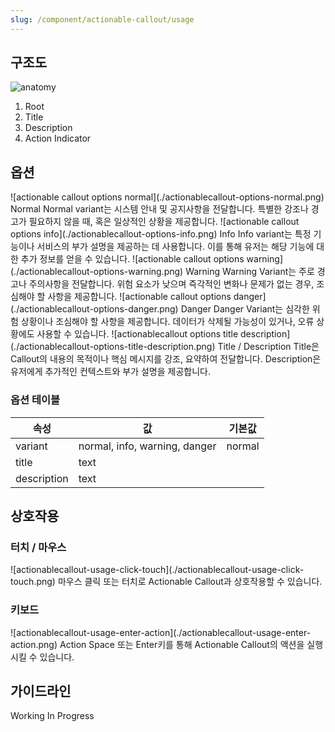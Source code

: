 ```yaml
---
slug: /component/actionable-callout/usage
---
```


## 구조도

<Anatomy>![anatomy](./anatomy.png)</Anatomy>

1. Root
2. Title
3. Description
4. Action Indicator

## 옵션

<HalfCard>
  <HalfCardImageCell>
    ![actionable callout options normal](./actionablecallout-options-normal.png)
  </HalfCardImageCell>
  <HalfCardDescriptionCell>
    <HalfCardDescriptionTitle>Normal</HalfCardDescriptionTitle>
    <HalfCardDescription>
      Normal variant는 시스템 안내 및 공지사항을 전달합니다. 특별한 강조나
      경고가 필요하지 않을 때, 혹은 일상적인 상황을 제공합니다.
    </HalfCardDescription>
  </HalfCardDescriptionCell>
</HalfCard>

<HalfCard>
  <HalfCardImageCell>
    ![actionable callout options info](./actionablecallout-options-info.png)
  </HalfCardImageCell>
  <HalfCardDescriptionCell>
    <HalfCardDescriptionTitle>Info</HalfCardDescriptionTitle>
    <HalfCardDescription>
      Info variant는 특정 기능이나 서비스의 부가 설명을 제공하는 데 사용합니다.
      이를 통해 유저는 해당 기능에 대한 추가 정보를 얻을 수 있습니다.
    </HalfCardDescription>
  </HalfCardDescriptionCell>
</HalfCard>

<HalfCard>
  <HalfCardImageCell>
    ![actionable callout options
    warning](./actionablecallout-options-warning.png)
  </HalfCardImageCell>
  <HalfCardDescriptionCell>
    <HalfCardDescriptionTitle>Warning</HalfCardDescriptionTitle>
    <HalfCardDescription>
      Warning Variant는 주로 경고나 주의사항을 전달합니다. 위험 요소가 낮으며
      즉각적인 변화나 문제가 없는 경우, 조심해야 할 사항을 제공합니다.
    </HalfCardDescription>
  </HalfCardDescriptionCell>
</HalfCard>

<HalfCard>
  <HalfCardImageCell>
    ![actionable callout options danger](./actionablecallout-options-danger.png)
  </HalfCardImageCell>
  <HalfCardDescriptionCell>
    <HalfCardDescriptionTitle>Danger</HalfCardDescriptionTitle>
    <HalfCardDescription>
      Danger Variant는 심각한 위험 상황이나 조심해야 할 사항을 제공합니다.
      데이터가 삭제될 가능성이 있거나, 오류 상황에도 사용할 수 있습니다.
    </HalfCardDescription>
  </HalfCardDescriptionCell>
</HalfCard>

<HalfCard>
  <HalfCardImageCell>
    ![actionablecallout options title
    description](./actionablecallout-options-title-description.png)
  </HalfCardImageCell>
  <HalfCardDescriptionCell>
    <HalfCardDescriptionTitle>Title / Description</HalfCardDescriptionTitle>
    <HalfCardDescription>
      Title은 Callout의 내용의 목적이나 핵심 메시지를 강조, 요약하여 전달합니다.
      Description은 유저에게 추가적인 컨텍스트와 부가 설명을 제공합니다.
    </HalfCardDescription>
  </HalfCardDescriptionCell>
</HalfCard>

### 옵션 테이블

| 속성        | 값                            | 기본값 |
| ----------- | ----------------------------- | ------ |
| variant     | normal, info, warning, danger | normal |
| title       | text                          |        |
| description | text                          |        |

## 상호작용

### 터치 / 마우스

<FullCard>
  <FullCardImageCell>
    ![actionablecallout-usage-click-touch](./actionablecallout-usage-click-touch.png)
  </FullCardImageCell>
  <FullCardDescription>
    마우스 클릭 또는 터치로 Actionable Callout과 상호작용할 수 있습니다.
  </FullCardDescription>
</FullCard>

### 키보드

<HalfCard>
  <HalfCardImageCell>
    ![actionablecallout-usage-enter-action](./actionablecallout-usage-enter-action.png)
  </HalfCardImageCell>
  <HalfCardDescriptionCell>
    <HalfCardDescriptionTitle>Action</HalfCardDescriptionTitle>
    <HalfCardDescription>
      <Keyboard>Space</Keyboard> 또는 <Keyboard>Enter</Keyboard>키를 통해
      Actionable Callout의 액션을 실행시킬 수 있습니다.
    </HalfCardDescription>
  </HalfCardDescriptionCell>
</HalfCard>

## 가이드라인

Working In Progress

